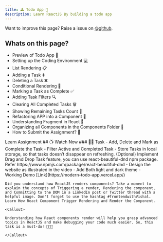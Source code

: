 ```yaml
---
title: 🕹️ Todo App 🦔
description: Learn ReactJS By building a todo app
---
```


<Callout>

Want to improve this page? Raise a issue on [@github](https://github.com/ManishBisht777/frontend-freaks-website).

</Callout>

## Whats on this page?

- Preview of Todo App 📝
- Setting up the Coding Environment 💻
- List Rendering 📋
- Adding a Task ➕
- Deleting a Task ❌
- Conditional Rendering 🤔
- Marking a Task as Complete ✅
- Adding Task Filters 🔍
- Clearing All Completed Tasks 🗑️
- Showing Remaining Tasks Count 🔢
- Refactoring APP into a Component 🔄
- Understanding Fragment in React 🧩
- Organizing all Components in the Components Folder 📁
- How to Submit the Assignment? 📩

<Tabs defaultValue="learn">

<TabsList>
  <TabsTrigger value="learn">Learn</TabsTrigger>
  <TabsTrigger value="assignment">Assignment</TabsTrigger>
</TabsList>

<TabsContent value="learn">
  ## 📺 Watch Now
  <VideoPlayer src="https://www.youtube.com/watch?v=lLpdRMaDVQc" />
</TabsContent>

<TabsContent value="assignment">
 ### 📌🔨 Task
    - Add, Delete and Mark as Complete the Task
    - Filter Active and Completed Task
    - Store Tasks in local storage, so that tasks doesn’t disappear on refreshing.
    (Optional) Implement Drag and Drop Task feature, you can use react-beautiful-dnd npm package. Refer https://www.npmjs.com/package/react-beautiful-dnd
    - Design the website as illustrated in the video
    - Add Both light and dark theme
    - Working Demo [Link](https://modern-todo-app.vercel.app/)
   
    Did you understand how ReactJS renders components? Take a moment to explain the concepts of Triggering a render, Rendering the component, and Committing to the DOM in a LinkedIn post or Twitter thread with a helpful image. Don't forget to use the hashtag #frontendwithVishal. Learn How React Component Trigger Rendering and Render the Component.

    <Callout>

    Understanding how React components render will help you grasp advanced topics in ReactJS and make debugging your code much easier. So, this task is a must-do! 🤔👨‍💻

    </Callout>

</TabsContent>

</Tabs>
